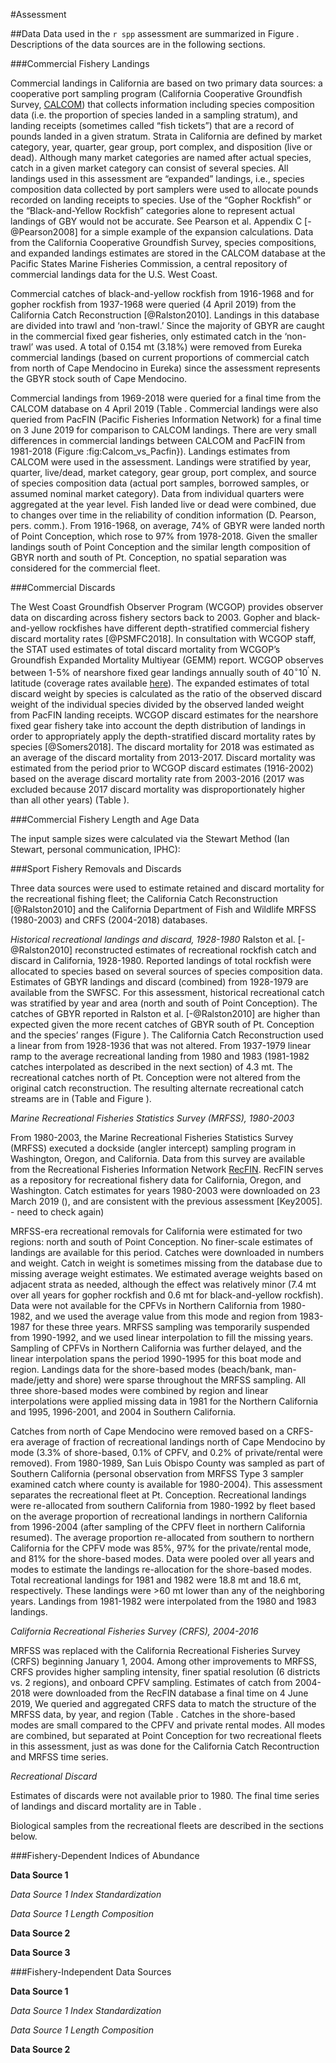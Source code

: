 
<!-- ************ASSESSMENT SECTION**************************************** -->
#Assessment

##Data
Data used in the `r spp` assessment are summarized in Figure \ref{fig:data_plot}. 
Descriptions of the data sources are in the following sections.


<!-- ************FISHERY-DEPENDENT DATA************************************ -->
###Commercial Fishery Landings

Commercial landings in California are based on two primary data sources: 
a cooperative port sampling program (California Cooperative Groundfish Survey, 
[CALCOM](https://calcom.psmfc.org/)) that collects information including species 
composition data (i.e. the proportion of species landed in a sampling stratum), 
and landing receipts (sometimes called “fish tickets”) that are a record of pounds 
landed in a given stratum. Strata 
in California are defined by market category, year, quarter, gear group, port 
complex, and disposition (live or dead). Although many market categories are 
named after actual species, catch in a given market category can consist of 
several species. All landings used in this assessment are “expanded” landings, 
i.e., species composition data collected by port samplers were used to allocate 
pounds recorded on landing receipts to species. Use of the “Gopher Rockfish”
or the "Black-and-Yellow Rockfish" categories alone to represent actual landings 
of GBY would not be accurate. See Pearson et al. Appendix C [-@Pearson2008] for 
a simple example of the expansion calculations. Data from the California Cooperative
Groundfish Survey, species compositions, and expanded landings estimates are stored in 
the CALCOM database at the Pacific States Marine Fisheries Commission, a central repository 
of commercial landings data for the U.S. West Coast.

Commercial catches of black-and-yellow rockfish from 1916-1968 and for gopher rockfish 
from 1937-1968 were queried (4 April 2019) from the California Catch Reconstruction [@Ralston2010].
Landings in this database are divided into trawl and ‘non-trawl.’ Since the majority of 
GBYR are caught in the commercial fixed gear fisheries, only estimated catch in the 
‘non-trawl’ was used.  A total of 0.154 mt (3.18%) were removed from Eureka commercial landings 
(based on current proportions of commercial catch from north of Cape Mendocino in Eureka) since 
the assessment represents the GBYR stock south of Cape Mendocino. 

Commercial landings from 1969-2018 were queried for a final time from the CALCOM 
database on 4 April 2019 (Table \ref{tab:commCatches}. Commercial landings were also queried 
from PacFIN (Pacific Fisheries Information Network) for a final time on 3 June 2019 for comparison 
to CALCOM landings. There are very small differences in commercial landings between CALCOM and 
PacFIN from 1981-2018 (Figure \ref:fig:Calcom_vs_Pacfin}).  Landings estimates from CALCOM were 
used in the assessment. Landings were stratified by year, quarter, live/dead, market category, 
gear group, port complex, and source of species composition data (actual port samples, borrowed 
samples, or assumed nominal market category). Data from individual quarters were aggregated at the 
year level. Fish landed live or dead were combined, due to changes over time in the reliability 
of condition information (D. Pearson, pers. comm.). From 1916-1968, on average, 74% of GBYR were 
landed north of Point Conception, which rose to 97% from 1978-2018. Given the smaller landings 
south of Point Conception and the similar length composition of GBYR north and south of Pt. 
Conception, no spatial separation was considered for the commercial fleet.


###Commercial Discards

The West Coast Groundfish Observer Program (WCGOP) provides observer data on 
discarding across fishery sectors back to 2003. Gopher and black-and-yellow 
rockfishes have different depth-stratified commercial fishery discard mortality 
rates [@PSMFC2018]. In consultation with WCGOP staff, the STAT used estimates 
of total discard mortality from WCGOP’s Groundfish Expanded Mortality Multiyear 
(GEMM) report. WCGOP observes between 1-5% of nearshore fixed gear landings annually 
south of $40^\circ 10^\prime$ N. latitude (coverage rates available [here](https://www.nwfsc.noaa.gov/research/divisions/fram/observation/data_products/sector_products.cfm#ob)). 
The expanded estimates of total discard weight by species is calculated as the ratio of the 
observed discard weight of the individual species divided by the observed landed weight  
from PacFIN landing receipts. WCGOP discard estimates for the nearshore fixed gear fishery 
take into account the depth distribution of landings in order to appropriately apply 
the depth-stratified discard mortality rates by species [@Somers2018]. The discard 
mortality for 2018 was estimated as 
an average of the discard mortality from 2013-2017. Discard mortality was estimated from the 
period prior to WCGOP discard estimates (1916-2002) based on the average discard mortality 
rate from 2003-2016 (2017 was excluded because 2017 discard mortality was disproportionately higher 
than all other years) (Table \ref{tab:CommCatches}).



###Commercial Fishery Length and Age Data


The input sample sizes were calculated via the Stewart Method (Ian Stewart, personal 
communication, IPHC):

\begin{centering}

Input effN = $N_{\text{trips}} + 0.138 * N_{\text{fish}}$ if $N_{\text{fish}}/N_{\text{trips}}$ is $<$ 44

Input effN = $7.06 * N_{\text{trips}}$ if $N_{\text{fish}}/N_{\text{trips}}$ is $\geq$ 44

\end{centering}


###Sport Fishery Removals and Discards

Three data sources were used to estimate retained and discard mortality for the 
recreational fishing fleet; the California Catch Reconstruction [@Ralston2010] 
and the California Department of Fish and Wildlife MRFSS (1980-2003) and CRFS 
(2004-2018) databases. 

*Historical recreational landings and discard, 1928-1980*
Ralston et al. [-@Ralston2010] reconstructed estimates of recreational rockfish 
catch and discard in California, 1928-1980. Reported landings of total rockfish 
were allocated to species based on several sources of species composition data. 
Estimates of GBYR landings and discard (combined) from 1928-1979 are available 
from the SWFSC. For this assessment, historical recreational catch was stratified 
by year and area (north and south of Point Conception).  The catches of GBYR 
reported in Ralston et al. [-@Ralston2010] are higher than expected given the 
more recent catches of GBYR south of Pt. Conception and the species' ranges 
(Figure \ref{fig:Catches_original}).  The California Catch Reconstruction used 
a linear from from 1928-1936 that was not altered.  From 1937-1979 linear ramp 
to the average recreational landing from 1980 and 1983 (1981-1982 catches 
interpolated as described in the next section) of 4.3 mt. The recreational catches 
north of Pt. Conception were not altered from the original catch reconstruction.
The resulting alternate recreational catch streams are in (Table \ref{tab:Rec_removal} 
and Figure \ref{fig:Catches_alternate}).


*Marine Recreational Fisheries Statistics Survey (MRFSS), 1980-2003*

From 1980-2003, the Marine Recreational Fisheries Statistics Survey (MRFSS) executed
a dockside (angler intercept) sampling program in Washington, Oregon, and California. 
Data from this survey are available from the Recreational Fisheries Information Network 
[RecFIN](www.recfin.org). RecFIN serves as a repository for recreational fishery data 
for California, Oregon, and Washington. Catch estimates for years 1980-2003 were downloaded 
on 23 March 2019 (), and are consistent with the previous assessment [Key2005]. - 
need to check again)

MRFSS-era recreational removals for California were estimated for two regions: 
north and south of Point Conception. No finer-scale estimates of landings are 
available for this period. Catches were downloaded in numbers and weight. 
Catch in weight is sometimes missing from the database due to missing average 
weight estimates. We estimated average weights based on adjacent strata as 
needed, although the effect was relatively minor (7.4 mt over all years for 
gopher rockfish and 0.6 mt for black-and-yellow rockfish). Data were not 
available for the CPFVs in Northern California from 1980-1982, and we used 
the average value from this mode and region from 1983-1987 for these three 
years. MRFSS sampling was temporarily suspended from 1990-1992, and we used 
linear interpolation to fill the missing years. Sampling of CPFVs in Northern 
California was further delayed, and the linear interpolation spans the period 
1990-1995 for this boat mode and region. Landings data for the shore-based 
modes (beach/bank, man-made/jetty and shore) were sparse throughout the MRFSS 
sampling.  All three shore-based modes were combined by region and linear 
interpolations were applied missing data in 1981 for the Northern California 
and 1995, 1996-2001, and 2004 in Southern California.

Catches from north of Cape Mendocino were removed based on a CRFS-era average of
fraction of recreational landings north of Cape Mendocino by mode (3.3% of 
shore-based, 0.1% of CPFV, and 0.2% of private/rental were removed).
From 1980-1989, San Luis Obispo County was sampled as part of Southern California 
(personal observation from MRFSS Type 3 sampler examined catch where county is 
available for 1980-2004). This assessment separates the recreational fleet at 
Pt. Conception. Recreational landings were re-allocated from southern California 
from 1980-1992 by fleet based on the average proportion of recreational landings in 
northern California from 1996-2004 (after sampling of the CPFV fleet in northern 
California resumed).  The average proportion re-allocated from southern to northern 
California for the CPFV mode was 85%, 97% for the private/rental mode, and 81% for 
the shore-based modes.  Data were pooled over all years and modes to estimate the 
landings re-allocation for the shore-based modes.  Total recreational landings for 
1981 and 1982 were 18.8 mt and 18.6 mt, respectively.  These landings were >60 mt 
lower than any of the neighboring years.  Landings from 1981-1982 were interpolated 
from the 1980 and 1983 landings.


*California Recreational Fisheries Survey (CRFS), 2004-2016*

MRFSS was replaced with the California Recreational Fisheries Survey (CRFS) 
beginning January 1, 2004. Among other improvements to MRFSS, CRFS provides 
higher sampling intensity, finer spatial resolution (6 districts vs. 2 regions), 
and onboard CPFV sampling. Estimates of catch from 2004-2018 were downloaded 
from the RecFIN database a final time on 4 June 2019, We queried and aggregated 
CRFS data to match the structure of the MRFSS data, by year, and region 
(Table \ref{tab:Rec_removal}.  Catches in the shore-based modes are small 
compared to the CPFV and private rental modes.  All modes are combined, but separated 
at Point Conception for two recreational fleets in this assessment, just as was done 
for the California Catch Recontruction and MRFSS time series.

*Recreational Discard*

Estimates of discards were not available prior to 1980.  The final time series of landings and discard 
mortality are in Table \ref{tab:Rec_removal}.

Biological samples from the recreational fleets are described in the sections below.

###Fishery-Dependent Indices of Abundance

**Data Source 1**

_Data Source 1 Index Standardization_


_Data Source 1 Length Composition_


**Data Source 2**


**Data Source 3**




<!-- ************FISHERY-INDPENDENT DATA*********************************** -->

###Fishery-Independent Data Sources

**Data Source 1**

_Data Source 1 Index Standardization_


_Data Source 1 Length Composition_


**Data Source 2**

